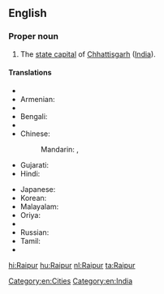 ==English==
{{wikipedia}}

===Proper noun===
{{en-proper noun}}

# The [[state capital]] of [[Chhattisgarh]] ([[India]]).

====Translations====
{{trans-top|capital of Chhattisgarh}}
* {{trreq|Arabic}}
* Armenian: {{t-|hy|Ռայպուր|tr=Ṙaypur}}
* {{trreq|Assamese}}
* Bengali: {{t-|bn|রায়পুর|sc=Beng}}
* {{trreq|Chhattisgarhi}}
* Chinese:
*: Mandarin: {{t|cmn|賴普爾|sc=Hani}},  {{t|cmn|赖普尔|tr=Làipǔ'ěr|sc=Hani}}
* Gujarati: {{t|gu|રાયપુર|sc=Gujr}}
* Hindi: {{t+|hi|रायपुर|tr=rāypur}}
{{trans-mid}}
* Japanese: {{t-|ja|ラーイプル|tr=Rāipuru}}
* Korean: {{t|ko|라이푸르|sc=Kore}}
* Malayalam: {{t|ml|റായ്‌പൂർ|sc=Mlym}}
* Oriya: {{t|or|ରାୟପୁର|sc=Orya}}
* {{trreq|Punjabi}}
* Russian: {{t-|ru|Райпур|m|tr=Rajpúr}}
* Tamil: {{t|ta|ராய்ப்பூர்|sc=Taml}}
* {{trreq|Telugu}}
{{trans-bottom}}

[[Category:en:Cities]]
[[Category:en:India]]

[[hi:Raipur]]
[[hu:Raipur]]
[[nl:Raipur]]
[[ta:Raipur]]